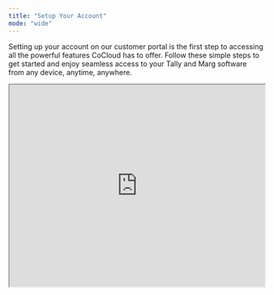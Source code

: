 ```yaml
---
title: "Setup Your Account"
mode: "wide"
---
```


Setting up your account on our customer portal is the first step to accessing all the powerful features CoCloud has to offer. Follow these simple steps to get started and enjoy seamless access to your Tally and Marg software from any device, anytime, anywhere.

<iframe width="100%" height="400px" src="https://app.sharefable.com/embed/demo/setup-account-tb8fg7rtgrwix454" allowfullscreen></iframe>